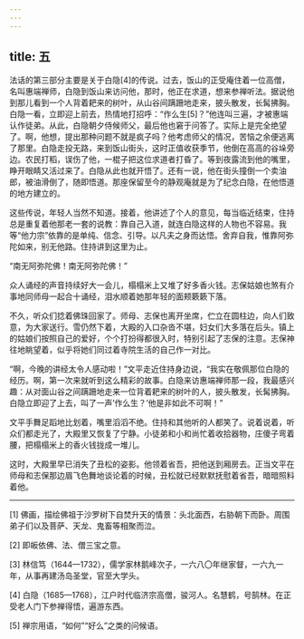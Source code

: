 ```yaml
---
---
---
```

title: 五
---




法话的第三部分主要是关于白隐[4]的传说。过去，饭山的正受庵住着一位高僧，名叫惠端禅师，白隐到饭山来访问他，那时，他正在求道，想来参禅听法。据说他到那儿看到一个人背着耙来的树叶，从山谷间蹒跚地走来，披头散发，长髯拂胸。白隐一看，立即迎上前去，热情地打招呼：“作么生[5]？”他连叫三遍，才被惠端认作徒弟。从此，白隐朝夕侍候师父，最后他也窘于问答了。实际上是完全绝望了。啊，他想，提出那种问题不就是疯子吗？他考虑师父的情况，苦恼之余便逃离了那里。白隐走投无路，来到饭山街头，这时正值收获季节，他倒在高高的谷垛旁边。农民打稻，误伤了他，一棍子把这位求道者打昏了。等到夜露流到他的嘴里，睁开眼睛又活过来了。白隐从此也就开悟了。还有一说，他在街头撞倒一个卖油郎，被油滑倒了，随即悟道。那座保留至今的静观庵就是为了纪念白隐，在他悟道的地方建立的。

这些传说，年轻人当然不知道。接着，他讲述了个人的意见，每当临近结束，住持总是重复着他那老一套的说教：靠自己入道，就连白隐这样的人物也不容易。我等“他力宗”依靠的是单纯、信念、引导。以凡夫之身而达悟。舍弃自我，惟靠阿弥陀如来，别无他路。住持讲到这里为止。

“南无阿弥陀佛！南无阿弥陀佛！”

众人诵经的声音持续好大一会儿，榻榻米上又堆了好多香火钱。志保姑娘也煞有介事地同师母一起合十诵经，泪水顺着她那年轻的面颊簌簌下落。

不久，听众们捻着佛珠回家了。师母、志保也离开坐席，伫立在圆柱边，向人们致意，为大家送行。雪仍然下着，大殿的入口杂沓不堪，妇女们大多落在后头。镇上的姑娘们按照自己的爱好，个个打扮得都很入时，特别引起了志保的注意。志保神往地眺望着，似乎将她们同过着寺院生活的自己作一对比。

“啊，今晚的讲经太令人感动啦！”文平走近住持身边说，“我实在敬佩那位白隐的经历。啊，第一次来就听到这么精彩的故事。白隐来访惠端禅师那一段，我最感兴趣：从对面山谷之间蹒跚地走来一位背着耙来的树叶的人，披头散发，长髯拂胸。白隐立即迎了上去，叫了一声‘作么生？’他是非如此不可啊！”

文平手舞足蹈地比划着，嘴里滔滔不绝。住持和其他听的人都笑了。说着说着，听众们都走光了，大殿里又恢复了宁静。小徒弟和小和尚忙着收拾器物，庄傻子弯着腰，把榻榻米上的香火钱拢成一堆儿。

这时，大殿里早已消失了丑松的姿影。他领着省吾，把他送到厢房去。正当文平在师母和志保那边眉飞色舞地谈论着的时候，丑松就已经默默抚慰着省吾，暗暗照料着他。



* * *



[1] 佛画，描绘佛祖于沙罗树下自焚升天的情景：头北面西，右胁朝下而卧。周围弟子们以及菩萨、天龙、鬼畜等相聚而泣。

[2] 即皈依佛、法、僧三宝之意。

[3] 林信笃（1644—1732），儒学家林鹅峰次子，一六八〇年继家督，一六九一年，从事再建汤岛圣堂，官至大学头。

[4] 白隐（1685—1768），江户时代临济宗高僧，骏河人。名慧鹤，号鹄林。在正受老人门下参禅得悟，遍游东西。

[5] 禅宗用语，“如何”“好么”之类的问候语。